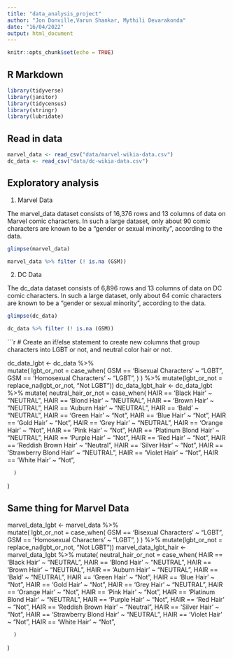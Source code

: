 ```yaml
---
title: "data_analysis_project"
author: "Jon Donville,Varun Shankar, Mythili Devarakonda"
date: "16/04/2022"
output: html_document
---
```


```r
knitr::opts_chunk$set(echo = TRUE)
```

## R Markdown

```r
library(tidyverse)
library(janitor)
library(tidycensus)
library(stringr)
library(lubridate)

```


## Read in data 

```r
marvel_data <- read_csv("data/marvel-wikia-data.csv")
dc_data <- read_csv("data/dc-wikia-data.csv")
```

## Exploratory analysis

1) Marvel Data

The marvel_data dataset consists of 16,376 rows and 13 columns of data on Marvel comic characters. In such a large dataset, only about 90 comic characters are known to be a "gender or sexual minority", according to the data.

``` r

glimpse(marvel_data)

marvel_data %>% filter (! is.na (GSM))

```

2) DC Data

The dc_data dataset consists of 6,896 rows and 13 columns of data on DC comic characters. In such a large dataset, only about 64 comic characters are known to be a "gender or sexual minority", according to the data.

``` r

glimpse(dc_data)

dc_data %>% filter (! is.na (GSM))


```
```r
# Create an if/else statement to create new columns that group characters into LGBT or not, and neutral color hair or not.

dc_data_lgbt <- dc_data %>%  
mutate(
    lgbt_or_not = case_when(
        GSM == 'Bisexual Characters' ~ "LGBT",
        GSM == 'Homosexual Characters' ~ "LGBT",
      )
  ) %>% 
  mutate(lgbt_or_not = replace_na(lgbt_or_not, "Not LGBT"))
dc_data_lgbt_hair <- dc_data_lgbt %>% 
  mutate(
    neutral_hair_or_not = case_when(
        HAIR == 'Black Hair' ~ "NEUTRAL",
        HAIR == 'Blond Hair' ~ "NEUTRAL",
        HAIR == 'Brown Hair' ~ "NEUTRAL",
        HAIR == 'Auburn Hair' ~ "NEUTRAL", 
        HAIR == 'Bald' ~ "NEUTRAL",
        HAIR == 'Green Hair' ~ "Not",
        HAIR == 'Blue Hair' ~ "Not",
        HAIR == 'Gold Hair' ~ "Not", 
        HAIR == 'Grey Hair' ~ "NEUTRAL",
        HAIR == 'Orange Hair' ~ "Not",
        HAIR == 'Pink Hair' ~ "Not",
        HAIR == 'Platinum Blond Hair' ~ "NEUTRAL", 
        HAIR == 'Purple Hair' ~ "Not",
        HAIR == 'Red Hair' ~ "Not",
        HAIR == 'Reddish Brown Hair' ~ "Neutral",
          HAIR == 'Silver Hair' ~ "Not", 
        HAIR == 'Strawberry Blond Hair' ~ "NEUTRAL",
        HAIR == 'Violet Hair' ~ "Not",
        HAIR == 'White Hair' ~ "Not",
        
      )
  ) 

## Same thing for Marvel Data
marvel_data_lgbt <- marvel_data %>%  
mutate(
    lgbt_or_not = case_when(
        GSM == 'Bisexual Characters' ~ "LGBT",
        GSM == 'Homosexual Characters' ~ "LGBT",
      )
  ) %>% 
  mutate(lgbt_or_not = replace_na(lgbt_or_not, "Not LGBT"))
marvel_data_lgbt_hair <- marvel_data_lgbt %>% 
  mutate(
    neutral_hair_or_not = case_when(
        HAIR == 'Black Hair' ~ "NEUTRAL",
        HAIR == 'Blond Hair' ~ "NEUTRAL",
        HAIR == 'Brown Hair' ~ "NEUTRAL",
        HAIR == 'Auburn Hair' ~ "NEUTRAL", 
        HAIR == 'Bald' ~ "NEUTRAL",
        HAIR == 'Green Hair' ~ "Not",
        HAIR == 'Blue Hair' ~ "Not",
        HAIR == 'Gold Hair' ~ "Not", 
        HAIR == 'Grey Hair' ~ "NEUTRAL",
        HAIR == 'Orange Hair' ~ "Not",
        HAIR == 'Pink Hair' ~ "Not",
        HAIR == 'Platinum Blond Hair' ~ "NEUTRAL", 
        HAIR == 'Purple Hair' ~ "Not",
        HAIR == 'Red Hair' ~ "Not",
        HAIR == 'Reddish Brown Hair' ~ "Neutral",
          HAIR == 'Silver Hair' ~ "Not", 
        HAIR == 'Strawberry Blond Hair' ~ "NEUTRAL",
        HAIR == 'Violet Hair' ~ "Not",
        HAIR == 'White Hair' ~ "Not",
        
      )
  ) 
